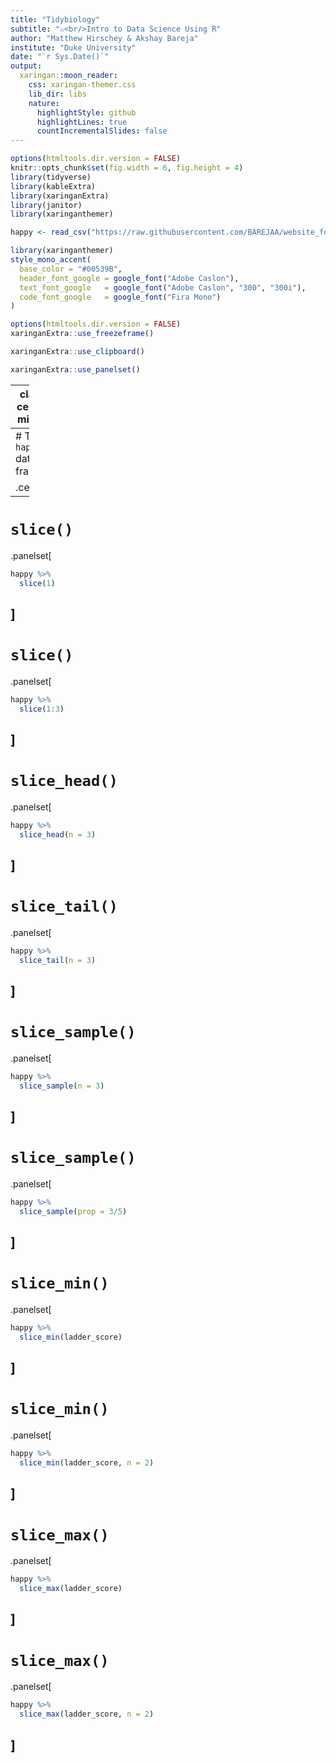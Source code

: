 ```yaml
---
title: "Tidybiology"
subtitle: "⚔<br/>Intro to Data Science Using R"
author: "Matthew Hirschey & Akshay Bareja"
institute: "Duke University"
date: "`r Sys.Date()`"
output:
  xaringan::moon_reader:
    css: xaringan-themer.css
    lib_dir: libs
    nature:
      highlightStyle: github
      highlightLines: true
      countIncrementalSlides: false
---
```



```r
options(htmltools.dir.version = FALSE)
knitr::opts_chunk$set(fig.width = 6, fig.height = 4) 
library(tidyverse)
library(kableExtra)
library(xaringanExtra)
library(janitor)
library(xaringanthemer)

happy <- read_csv("https://raw.githubusercontent.com/BAREJAA/website_for_john/master/datasets/happy_small.csv")
```

```r
library(xaringanthemer)
style_mono_accent(
  base_color = "#00539B",
  header_font_google = google_font("Adobe Caslon"),
  text_font_google   = google_font("Adobe Caslon", "300", "300i"),
  code_font_google   = google_font("Fira Mono")
)
```

```r
options(htmltools.dir.version = FALSE)
xaringanExtra::use_freezeframe()
```

```r
xaringanExtra::use_clipboard()
```

```r
xaringanExtra::use_panelset()
```

---
class: center, middle

# Slice

---
# The `happy` data frame

.center[
```r
happy %>% 
  kbl %>% 
  kable_styling()
```
]
---
# `slice()`

.panelset[
```r
happy %>% 
  slice(1)
```
]
---
# `slice()`

.panelset[
```r
happy %>% 
  slice(1:3)
```
]
---
# `slice_head()` 

.panelset[
```r
happy %>% 
  slice_head(n = 3)
```
]
---
# `slice_tail()`

.panelset[
```r
happy %>% 
  slice_tail(n = 3)
```
]
---
# `slice_sample()`

.panelset[
```r
happy %>% 
  slice_sample(n = 3)
```
]
---
# `slice_sample()`

.panelset[
```r
happy %>% 
  slice_sample(prop = 3/5)
```
]
---
# `slice_min()`

.panelset[
```r
happy %>% 
  slice_min(ladder_score)
```
]
---
# `slice_min()`

.panelset[
```r
happy %>% 
  slice_min(ladder_score, n = 2)
```
]
---
# `slice_max()`

.panelset[
```r
happy %>% 
  slice_max(ladder_score)
```
]
---
# `slice_max()`
 
.panelset[
```r
happy %>% 
  slice_max(ladder_score, n = 2)
```
]
---


